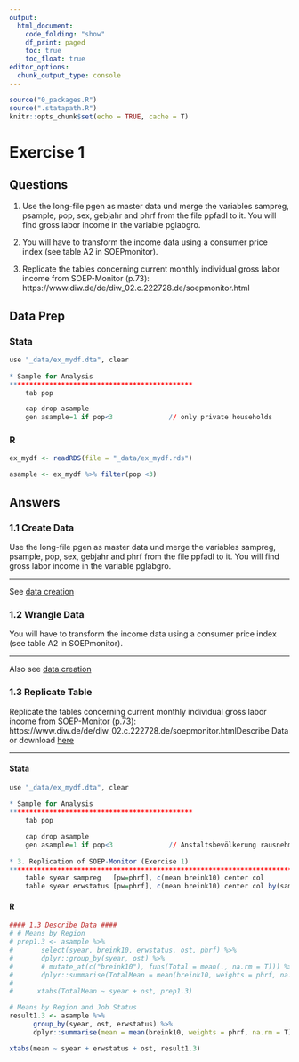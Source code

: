 ```yaml
---
output:
  html_document:
    code_folding: "show"
    df_print: paged
    toc: true
    toc_float: true
editor_options: 
  chunk_output_type: console
---
```


```r
source("0_packages.R")
source(".statapath.R")
knitr::opts_chunk$set(echo = TRUE, cache = T)

```

# Exercise 1 {.tabset}

## Questions
1.  Use the long-file pgen as master data und 
    merge the variables sampreg, psample, pop, sex, gebjahr and phrf 
    from the file ppfadl to it. You will find gross labor income in the variable pglabgro.

2.  You will have to transform the income data using a consumer price index
    (see table A2 in SOEPmonitor).
    
3.  Replicate the tables concerning  current monthly individual gross labor income from SOEP-Monitor (p.73): https://www.diw.de/de/diw_02.c.222728.de/soepmonitor.html

## Data Prep {.tabset}

### Stata
```r
use "_data/ex_mydf.dta", clear
	
* Sample for Analysis
**********************************************
	tab pop

	cap drop asample
	gen asample=1 if pop<3 				// only private households
```

### R 
```r
ex_mydf <- readRDS(file = "_data/ex_mydf.rds")

asample <- ex_mydf %>% filter(pop <3)
```

## Answers {.active}
### 1.1 Create Data
Use the long-file pgen as master data und merge the variables sampreg, psample, pop, sex, gebjahr and phrf from the file ppfadl to it. You will find gross labor income in the variable pglabgro.
    
***

See [data creation](ex0_create.html)

### 1.2 Wrangle Data
You will have to transform the income data using a consumer price index (see table A2 in SOEPmonitor).

***
Also see [data creation](ex0_create.html)

### 1.3 Replicate Table {.tabset}
Replicate the tables concerning  current monthly individual gross labor income from SOEP-Monitor (p.73): https://www.diw.de/de/diw_02.c.222728.de/soepmonitor.htmlDescribe Data or download [here](info/diw_monitor_individuals_2013.pdf#page=73)

***

#### Stata
```r
use "_data/ex_mydf.dta", clear
	
* Sample for Analysis
**********************************************
	tab pop

	cap drop asample
	gen asample=1 if pop<3 				// Anstaltsbevölkerung rausnehmen
	
* 3. Replication of SOEP-Monitor (Exercise 1)
***************************************************************************
	table syear sampreg   [pw=phrf], c(mean breink10) center col
	table syear erwstatus [pw=phrf], c(mean breink10) center col by(sampreg) format(%9.2fc)
```

#### R {.active}
```r
#### 1.3 Describe Data ####
# # Means by Region 
# prep1.3 <- asample %>% 
#       select(syear, breink10, erwstatus, ost, phrf) %>% 
#       dplyr::group_by(syear, ost) %>% 
#       # mutate_at(c("breink10"), funs(Total = mean(., na.rm = T))) %>% 
#       dplyr::summarise(TotalMean = mean(breink10, weights = phrf, na.rm = T))
# 
#      xtabs(TotalMean ~ syear + ost, prep1.3) 

# Means by Region and Job Status
result1.3 <- asample %>% 
      group_by(syear, ost, erwstatus) %>%
      dplyr::summarise(mean = mean(breink10, weights = phrf, na.rm = T))

xtabs(mean ~ syear + erwstatus + ost, result1.3) 
```




